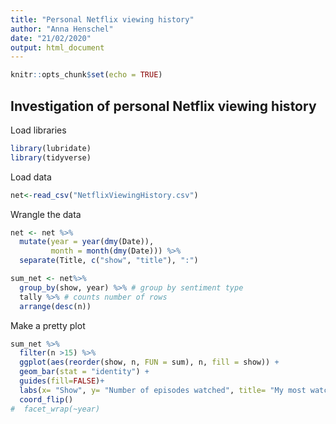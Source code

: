 ```yaml
---
title: "Personal Netflix viewing history"
author: "Anna Henschel"
date: "21/02/2020"
output: html_document
---
```


```r
knitr::opts_chunk$set(echo = TRUE)
```

## Investigation of personal Netflix viewing history

Load libraries
```r
library(lubridate)
library(tidyverse)
```

Load data
```r
net<-read_csv("NetflixViewingHistory.csv")
```

Wrangle the data
```r
net <- net %>%
  mutate(year = year(dmy(Date)), 
         month = month(dmy(Date))) %>%
  separate(Title, c("show", "title"), ":")

sum_net <- net%>%
  group_by(show, year) %>% # group by sentiment type
  tally %>% # counts number of rows
  arrange(desc(n))
```

Make a pretty plot
```r
sum_net %>%
  filter(n >15) %>%
  ggplot(aes(reorder(show, n, FUN = sum), n, fill = show)) +
  geom_bar(stat = "identity") +
  guides(fill=FALSE)+
  labs(x= "Show", y= "Number of episodes watched", title= "My most watched shows on Netflix")+
  coord_flip()
#  facet_wrap(~year)
  
  
```

